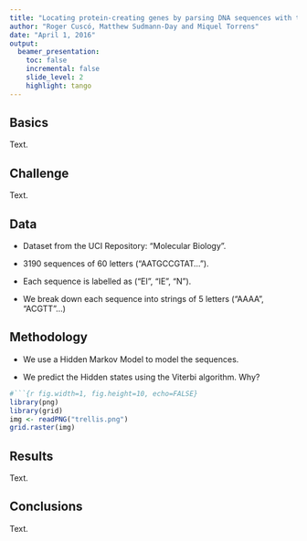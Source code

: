 ```yaml
---
title: "Locating protein-creating genes by parsing DNA sequences with the Viterbi algorithm"
author: "Roger Cuscó, Matthew Sudmann-Day and Miquel Torrens"
date: "April 1, 2016"
output:
  beamer_presentation:
    toc: false
    incremental: false
    slide_level: 2
    highlight: tango
---
```


## Basics

Text.

## Challenge

Text.

## Data

* Dataset from the UCI Repository: "Molecular Biology".

* 3190 sequences of 60 letters ("AATGCCGTAT...").

* Each sequence is labelled as ("EI", "IE", "N").

* We break down each sequence into strings of 5 letters ("AAAA", "ACGTT"...)


## Methodology

* We use a Hidden Markov Model to model the sequences.

* We predict the Hidden states using the Viterbi algorithm. Why?

```r
#```{r fig.width=1, fig.height=10, echo=FALSE}
library(png)
library(grid)
img <- readPNG("trellis.png")
grid.raster(img)
```

## Results

Text.

## Conclusions

Text.
